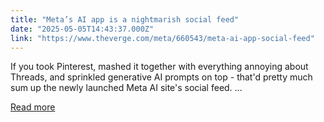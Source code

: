 ```yaml
---
title: "Meta’s AI app is a nightmarish social feed"
date: "2025-05-05T14:43:37.000Z"
link: "https://www.theverge.com/meta/660543/meta-ai-app-social-feed"
---
```


If you took Pinterest, mashed it together with everything annoying about Threads, and sprinkled generative AI prompts on top - that'd pretty much sum up the newly launched Meta AI site's social feed.
...

[Read more](https://www.theverge.com/meta/660543/meta-ai-app-social-feed)
